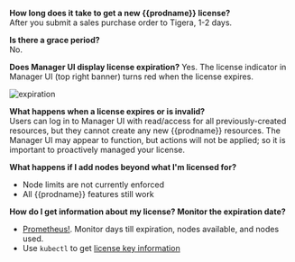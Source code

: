 **How long does it take to get a new {{prodname}} license?**  
 After you submit a sales purchase order to Tigera, 1-2 days.

**Is there a grace period?**  
 No.

**Does Manager UI display license expiration?**
Yes. The license indicator in Manager UI (top right banner) turns red when the license expires.

![expiration](/img/calico-cloud/master/expiration.png)

**What happens when a license expires or is invalid?**  
 Users can log in to Manager UI with read/access for all previously-created resources, but they cannot create any new {{prodname}} resources. The Manager UI may appear to function, but actions will not be applied; so it is important to proactively managed your license.

**What happens if I add nodes beyond what I'm licensed for?**

- Node limits are not currently enforced
- All {{prodname}} features still work

**How do I get information about my license? Monitor the expiration date?**

- [Prometheus!](/operations/monitor/metrics/license-agent/). Monitor days till expiration, nodes available, and nodes used.
- Use `kubectl` to get [license key information](/reference/resources/licensekey#viewing-information-about-your-license-key)
